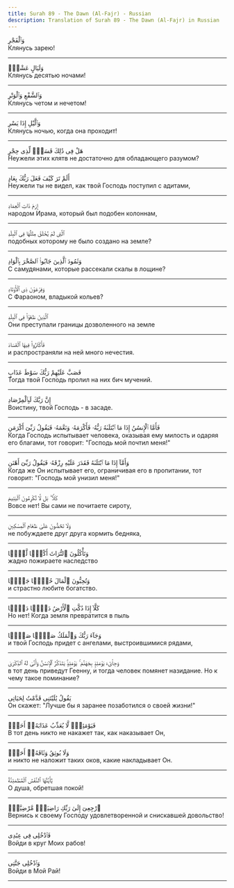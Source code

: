 ```yaml
---
title: Surah 89 - The Dawn (Al-Fajr) - Russian
description: Translation of Surah 89 - The Dawn (Al-Fajr) in Russian
---
```





<Aside type="quran" title="1">
وَٱلْفَجْرِ
</Aside>

<Aside type="reference" title="1">
Клянусь зарею!
</Aside>

---

<Aside type="quran" title="2">
وَلَيَالٍ عَشْرٍۢ
</Aside>

<Aside type="reference" title="2">
Клянусь десятью ночами!
</Aside>

---

<Aside type="quran" title="3">
وَٱلشَّفْعِ وَٱلْوَتْرِ
</Aside>

<Aside type="reference" title="3">
Клянусь четом и нечетом!
</Aside>

---

<Aside type="quran" title="4">
وَٱلَّيْلِ إِذَا يَسْرِ
</Aside>

<Aside type="reference" title="4">
Клянусь ночью, когда она проходит!
</Aside>

---

<Aside type="quran" title="5">
هَلْ فِى ذَٰلِكَ قَسَمٌۭ لِّذِى حِجْرٍ
</Aside>

<Aside type="reference" title="5">
Неужели этих клятв не достаточно для обладающего разумом?
</Aside>

---

<Aside type="quran" title="6">
أَلَمْ تَرَ كَيْفَ فَعَلَ رَبُّكَ بِعَادٍ
</Aside>

<Aside type="reference" title="6">
Неужели ты не видел, как твой Господь поступил с адитами,
</Aside>

---

<Aside type="quran" title="7">
إِرَمَ ذَاتِ ٱلْعِمَادِ
</Aside>

<Aside type="reference" title="7">
народом Ирама, который был подобен колоннам,
</Aside>

---

<Aside type="quran" title="8">
ٱلَّتِى لَمْ يُخْلَقْ مِثْلُهَا فِى ٱلْبِلَٰدِ
</Aside>

<Aside type="reference" title="8">
подобных которому не было создано на земле?
</Aside>

---

<Aside type="quran" title="9">
وَثَمُودَ ٱلَّذِينَ جَابُوا۟ ٱلصَّخْرَ بِٱلْوَادِ
</Aside>

<Aside type="reference" title="9">
С самудянами, которые рассекали скалы в лощине?
</Aside>

---

<Aside type="quran" title="10">
وَفِرْعَوْنَ ذِى ٱلْأَوْتَادِ
</Aside>

<Aside type="reference" title="10">
С Фараоном, владыкой кольев?
</Aside>

---

<Aside type="quran" title="11">
ٱلَّذِينَ طَغَوْا۟ فِى ٱلْبِلَٰدِ
</Aside>

<Aside type="reference" title="11">
Они преступали границы дозволенного на земле
</Aside>

---

<Aside type="quran" title="12">
فَأَكْثَرُوا۟ فِيهَا ٱلْفَسَادَ
</Aside>

<Aside type="reference" title="12">
и распространяли на ней много нечестия.
</Aside>

---

<Aside type="quran" title="13">
فَصَبَّ عَلَيْهِمْ رَبُّكَ سَوْطَ عَذَابٍ
</Aside>

<Aside type="reference" title="13">
Тогда твой Господь пролил на них бич мучений.
</Aside>

---

<Aside type="quran" title="14">
إِنَّ رَبَّكَ لَبِٱلْمِرْصَادِ
</Aside>

<Aside type="reference" title="14">
Воистину, твой Господь - в засаде.
</Aside>

---

<Aside type="quran" title="15">
فَأَمَّا ٱلْإِنسَٰنُ إِذَا مَا ٱبْتَلَىٰهُ رَبُّهُۥ فَأَكْرَمَهُۥ وَنَعَّمَهُۥ فَيَقُولُ رَبِّىٓ أَكْرَمَنِ
</Aside>

<Aside type="reference" title="15">
Когда Господь испытывает человека, оказывая ему милость и одаряя его благами, тот говорит: "Господь мой почтил меня!"
</Aside>

---

<Aside type="quran" title="16">
وَأَمَّآ إِذَا مَا ٱبْتَلَىٰهُ فَقَدَرَ عَلَيْهِ رِزْقَهُۥ فَيَقُولُ رَبِّىٓ أَهَٰنَنِ
</Aside>

<Aside type="reference" title="16">
Когда же Он испытывает его, ограничивая его в пропитании, тот говорит: "Господь мой унизил меня!"
</Aside>

---

<Aside type="quran" title="17">
كَلَّا ۖ بَل لَّا تُكْرِمُونَ ٱلْيَتِيمَ
</Aside>

<Aside type="reference" title="17">
Вовсе нет! Вы сами не почитаете сироту,
</Aside>

---

<Aside type="quran" title="18">
وَلَا تَحَٰٓضُّونَ عَلَىٰ طَعَامِ ٱلْمِسْكِينِ
</Aside>

<Aside type="reference" title="18">
не побуждаете друг друга кормить бедняка,
</Aside>

---

<Aside type="quran" title="19">
وَتَأْكُلُونَ ٱلتُّرَاثَ أَكْلًۭا لَّمًّۭا
</Aside>

<Aside type="reference" title="19">
жадно пожираете наследство
</Aside>

---

<Aside type="quran" title="20">
وَتُحِبُّونَ ٱلْمَالَ حُبًّۭا جَمًّۭا
</Aside>

<Aside type="reference" title="20">
и страстно любите богатство.
</Aside>

---

<Aside type="quran" title="21">
كَلَّآ إِذَا دُكَّتِ ٱلْأَرْضُ دَكًّۭا دَكًّۭا
</Aside>

<Aside type="reference" title="21">
Но нет! Когда земля превратится в пыль
</Aside>

---

<Aside type="quran" title="22">
وَجَآءَ رَبُّكَ وَٱلْمَلَكُ صَفًّۭا صَفًّۭا
</Aside>

<Aside type="reference" title="22">
и твой Господь придет с ангелами, выстроившимися рядами,
</Aside>

---

<Aside type="quran" title="23">
وَجِا۟ىٓءَ يَوْمَئِذٍۭ بِجَهَنَّمَ ۚ يَوْمَئِذٍۢ يَتَذَكَّرُ ٱلْإِنسَٰنُ وَأَنَّىٰ لَهُ ٱلذِّكْرَىٰ
</Aside>

<Aside type="reference" title="23">
в тот день приведут Геенну, и тогда человек помянет назидание. Но к чему такое поминание?
</Aside>

---

<Aside type="quran" title="24">
يَقُولُ يَٰلَيْتَنِى قَدَّمْتُ لِحَيَاتِى
</Aside>

<Aside type="reference" title="24">
Он скажет: "Лучше бы я заранее позаботился о своей жизни!"
</Aside>

---

<Aside type="quran" title="25">
فَيَوْمَئِذٍۢ لَّا يُعَذِّبُ عَذَابَهُۥٓ أَحَدٌۭ
</Aside>

<Aside type="reference" title="25">
В тот день никто не накажет так, как наказывает Он,
</Aside>

---

<Aside type="quran" title="26">
وَلَا يُوثِقُ وَثَاقَهُۥٓ أَحَدٌۭ
</Aside>

<Aside type="reference" title="26">
и никто не наложит таких оков, какие накладывает Он.
</Aside>

---

<Aside type="quran" title="27">
يَٰٓأَيَّتُهَا ٱلنَّفْسُ ٱلْمُطْمَئِنَّةُ
</Aside>

<Aside type="reference" title="27">
О душа, обретшая покой!
</Aside>

---

<Aside type="quran" title="28">
ٱرْجِعِىٓ إِلَىٰ رَبِّكِ رَاضِيَةًۭ مَّرْضِيَّةًۭ
</Aside>

<Aside type="reference" title="28">
Вернись к своему Господу удовлетворенной и снискавшей довольство!
</Aside>

---

<Aside type="quran" title="29">
فَٱدْخُلِى فِى عِبَٰدِى
</Aside>

<Aside type="reference" title="29">
Войди в круг Моих рабов!
</Aside>

---

<Aside type="quran" title="30">
وَٱدْخُلِى جَنَّتِى
</Aside>

<Aside type="reference" title="30">
Войди в Мой Рай!
</Aside>

---
